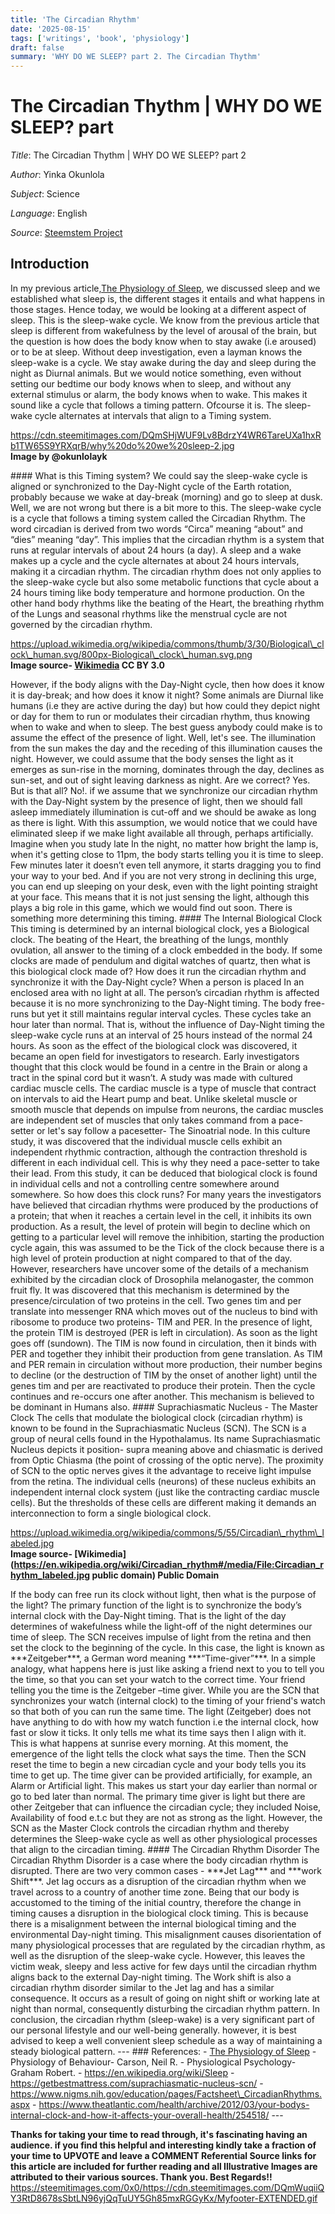 ```yaml
---
title: 'The Circadian Rhythm'
date: '2025-08-15'
tags: ['writings', 'book', 'physiology']
draft: false
summary: 'WHY DO WE SLEEP? part 2. The Circadian Thythm'
---
```


# The Circadian Thythm | WHY DO WE SLEEP? part

_Title_: The Circadian Thythm | WHY DO WE SLEEP? part 2

_Author_: Yinka Okunlola

_Subject_: Science

_Language_: English

_Source_: [Steemstem Project](https://steemit.com/physiology/@okunlolayk/why-do-we-sleep-part-2-or-the-circadian-regulation-of-sleep)

## Introduction

In my previous article,[The Physiology of Sleep](https://steemit.com/physiology/@okunlolayk/why-do-we-sleep-part-1-the-physiology-of-sleep), we discussed sleep and we established what sleep is, the different stages it entails and what happens in those stages. Hence today, we would be looking at a different aspect of sleep. This is the sleep-wake cycle. We know from the previous article that sleep is different from wakefulness by the level of arousal of the brain, but the question is how does the body know when to stay awake (i.e aroused) or to be at sleep. Without deep investigation, even a layman knows the sleep-wake is a cycle. We stay awake during the day and sleep during the night as Diurnal animals. But we would notice something, even without setting our bedtime our body knows when to sleep, and without any external stimulus or alarm, the body knows when to wake. This makes it sound like a cycle that follows a timing pattern. Ofcourse it is. The sleep-wake cycle alternates at intervals that align to a Timing system.

https://cdn.steemitimages.com/DQmSHjWUF9Lv8BdrzY4WR6TareUXa1hxRb1TW65S9YRXqrB/why%20do%20we%20sleep-2.jpg  
**Image by @okunlolayk**

\#### What is this Timing system? We could say the sleep-wake cycle is aligned or synchronized to the Day-Night cycle of the Earth rotation, probably because we wake at day-break (morning) and go to sleep at dusk. Well, we are not wrong but there is a bit more to this. The sleep-wake cycle is a cycle that follows a timing system called the Circadian Rhythm. The word circadian is derived from two words “Circa” meaning “about” and “dies” meaning “day”. This implies that the circadian rhythm is a system that runs at regular intervals of about 24 hours (a day). A sleep and a wake makes up a cycle and the cycle alternates at about 24 hours intervals, making it a circadian rhythm. The circadian rhythm does not only applies to the sleep-wake cycle but also some metabolic functions that cycle about a 24 hours timing like body temperature and hormone production. On the other hand body rhythms like the beating of the Heart, the breathing rhythm of the Lungs and seasonal rhythms like the menstrual cycle are not governed by the circadian rhythm.

https://upload.wikimedia.org/wikipedia/commons/thumb/3/30/Biological\_clock\_human.svg/800px-Biological\_clock\_human.svg.png  
**Image source- [Wikimedia](https://commons.wikimedia.org/wiki/File:Biological_clock_human.svg) CC BY 3.0**

However, if the body aligns with the Day-Night cycle, then how does it know it is day-break; and how does it know it night? Some animals are Diurnal like humans (i.e they are active during the day) but how could they depict night or day for them to run or modulates their circadian rhythm, thus knowing when to wake and when to sleep. The best guess anybody could make is to assume the effect of the presence of light. Well, let's see. The illumination from the sun makes the day and the receding of this illumination causes the night. However, we could assume that the body senses the light as it emerges as sun-rise in the morning, dominates through the day, declines as sun-set, and out of sight leaving darkness as night. Are we correct? Yes. But is that all? No!. if we assume that we synchronize our circadian rhythm with the Day-Night system by the presence of light, then we should fall asleep immediately illumination is cut-off and we should be awake as long as there is light. With this assumption, we would notice that we could have eliminated sleep if we make light available all through, perhaps artificially. Imagine when you study late In the night, no matter how bright the lamp is, when it's getting close to 11pm, the body starts telling you it is time to sleep. Few minutes later it doesn’t even tell anymore, it starts dragging you to find your way to your bed. And if you are not very strong in declining this urge, you can end up sleeping on your desk, even with the light pointing straight at your face. This means that it is not just sensing the light, although this plays a big role in this game, which we would find out soon. There is something more determining this timing. #### The Internal Biological Clock This timing is determined by an internal biological clock, yes a Biological clock. The beating of the Heart, the breathing of the lungs, monthly ovulation, all answer to the timing of a clock embedded in the body. If some clocks are made of pendulum and digital watches of quartz, then what is this biological clock made of? How does it run the circadian rhythm and synchronize it with the Day-Night cycle? When a person is placed In an enclosed area with no light at all. The person’s circadian rhythm is affected because it is no more synchronizing to the Day-Night timing. The body free-runs but yet it still maintains regular interval cycles. These cycles take an hour later than normal. That is, without the influence of Day-Night timing the sleep-wake cycle runs at an interval of 25 hours instead of the normal 24 hours. As soon as the effect of the biological clock was discovered, it became an open field for investigators to research. Early investigators thought that this clock would be found in a centre in the Brain or along a tract in the spinal cord but it wasn’t. A study was made with cultured cardiac muscle cells. The cardiac muscle is a type of muscle that contract on intervals to aid the Heart pump and beat. Unlike skeletal muscle or smooth muscle that depends on impulse from neurons, the cardiac muscles are independent set of muscles that only takes command from a pace-setter or let's say follow a pacesetter- The Sinoatrial node. In this culture study, it was discovered that the individual muscle cells exhibit an independent rhythmic contraction, although the contraction threshold is different in each individual cell. This is why they need a pace-setter to take their lead. From this study, it can be deduced that biological clock is found in individual cells and not a controlling centre somewhere around somewhere. So how does this clock runs? For many years the investigators have believed that circadian rhythms were produced by the productions of a protein; that when it reaches a certain level in the cell, it inhibits its own production. As a result, the level of protein will begin to decline which on getting to a particular level will remove the inhibition, starting the production cycle again, this was assumed to be the Tick of the clock because there is a high level of protein production at night compared to that of the day. However, researchers have uncover some of the details of a mechanism exhibited by the circadian clock of Drosophila melanogaster, the common fruit fly. It was discovered that this mechanism is determined by the presence/circulation of two proteins in the cell. Two genes tim and per translate into messenger RNA which moves out of the nucleus to bind with ribosome to produce two proteins- TIM and PER. In the presence of light, the protein TIM is destroyed (PER is left in circulation). As soon as the light goes off (sundown). The TIM is now found in circulation, then it binds with PER and together they inhibit their production from gene translation. As TIM and PER remain in circulation without more production, their number begins to decline (or the destruction of TIM by the onset of another light) until the genes tim and per are reactivated to produce their protein. Then the cycle continues and re-occurs one after another. This mechanism is believed to be dominant in Humans also. #### Suprachiasmatic Nucleus - The Master Clock The cells that modulate the biological clock (circadian rhythm) is known to be found in the Suprachiasmatic Nucleus (SCN). The SCN is a group of neural cells found in the Hypothalamus. Its name Suprachiasmatic Nucleus depicts it position- supra meaning above and chiasmatic is derived from Optic Chiasma (the point of crossing of the optic nerve). The proximity of SCN to the optic nerves gives it the advantage to receive light impulse from the retina. The individual cells (neurons) of these nucleus exhibits an independent internal clock system (just like the contracting cardiac muscle cells). But the thresholds of these cells are different making it demands an interconnection to form a single biological clock.

https://upload.wikimedia.org/wikipedia/commons/5/55/Circadian\_rhythm\_labeled.jpg  
**Image source- [Wikimedia](https://en.wikipedia.org/wiki/Circadian_rhythm#/media/File:Circadian_rhythm_labeled.jpg public domain) Public Domain**

If the body can free run its clock without light, then what is the purpose of the light? The primary function of the light is to synchronize the body’s internal clock with the Day-Night timing. That is the light of the day determines of wakefulness while the light-off of the night determines our time of sleep. The SCN receives impulse of light from the retina and then set the clock to the beginning of the cycle. In this case, the light is known as \*\*\*Zeitgeber\*\*\*, a German word meaning \*\*\*“Time-giver”\*\*\*. In a simple analogy, what happens here is just like asking a friend next to you to tell you the time, so that you can set your watch to the correct time. Your friend telling you the time is the Zeitgeber –time giver. While you are the SCN that synchronizes your watch (internal clock) to the timing of your friend's watch so that both of you can run the same time. The light (Zeitgeber) does not have anything to do with how my watch function i.e the internal clock, how fast or slow it ticks. It only tells me what its time says then I align with it. This is what happens at sunrise every morning. At this moment, the emergence of the light tells the clock what says the time. Then the SCN reset the time to begin a new circadian cycle and your body tells you its time to get up. The time giver can be provided artificially, for example, an Alarm or Artificial light. This makes us start your day earlier than normal or go to bed later than normal. The primary time giver is light but there are other Zeitgeber that can influence the circadian cycle; they included Noise, Availability of food e.t.c but they are not as strong as the light. However, the SCN as the Master Clock controls the circadian rhythm and thereby determines the Sleep-wake cycle as well as other physiological processes that align to the circadian timing. #### The Circadian Rhythm Disorder The Circadian Rhythm Disorder is a case where the body circadian rhythm is disrupted. There are two very common cases - \*\*\*Jet Lag\*\*\* and \*\*\*work Shift\*\*\*. Jet lag occurs as a disruption of the circadian rhythm when we travel across to a country of another time zone. Being that our body is accustomed to the timing of the initial country, therefore the change in timing causes a disruption in the biological clock timing. This is because there is a misalignment between the internal biological timing and the environmental Day-night timing. This misalignment causes disorientation of many physiological processes that are regulated by the circadian rhythm, as well as the disruption of the sleep-wake cycle. However, this leaves the victim weak, sleepy and less active for few days until the circadian rhythm aligns back to the external Day-night timing. The Work shift is also a circadian rhythm disorder similar to the Jet lag and has a similar consequence. It occurs as a result of going on night shift or working late at night than normal, consequently disturbing the circadian rhythm pattern. In conclusion, the circadian rhythm (sleep-wake) is a very significant part of our personal lifestyle and our well-being generally. however, it is best advised to keep a well convenient sleep schedule as a way of maintaining a steady biological pattern. --- ### References: - [The Physiology of Sleep](https://steemit.com/physiology/@okunlolayk/why-do-we-sleep-part-1-the-physiology-of-sleep) - Physiology of Behaviour- Carson, Neil R. - Physiological Psychology- Graham Robert. - https://en.wikipedia.org/wiki/Sleep - https://getbestmattress.com/suprachiasmatic-nucleus-scn/ - https://www.nigms.nih.gov/education/pages/Factsheet\_CircadianRhythms.aspx - https://www.theatlantic.com/health/archive/2012/03/your-bodys-internal-clock-and-how-it-affects-your-overall-health/254518/ ---

**Thanks for taking your time to read through, it's fascinating having an audience. if you find this helpful and interesting kindly take a fraction of your time to UPVOTE and leave a COMMENT Referential Source links for this article are included for further reading and all Illustrative Images are attributed to their various sources. Thank you. Best Regards!!**  
https://steemitimages.com/0x0/https://cdn.steemitimages.com/DQmWuqiiQY3RtD8678sSbtLN96yjQqTuUY5Gh85mxRGGyKx/Myfooter-EXTENDED.gif
